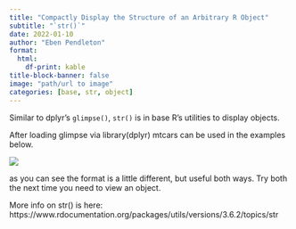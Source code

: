 ```yaml
---
title: "Compactly Display the Structure of an Arbitrary R Object"
subtitle: "`str()`"
date: 2022-01-10
author: "Eben Pendleton"
format:
  html:
    df-print: kable
title-block-banner: false
image: "path/url to image"
categories: [base, str, object]
---
```

Similar to dplyr's `glimpse()`, `str()` is in base R's utilities to display objects.
 
After loading glimpse via library(dplyr) mtcars can be used in the examples below.

![](images/str.png)
 

as you can see the format is a little different, but useful both ways. Try both the next time you need to view an object.
 
More info on str() is here: https://www.rdocumentation.org/packages/utils/versions/3.6.2/topics/str
